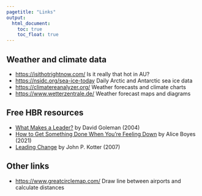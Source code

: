 ```yaml
---
pagetitle: "Links"
output:
  html_document: 
    toc: true
    toc_float: true
---
```

<link rel="shortcut icon" type="image/x-icon" href="favicon.ico">
<link rel="stylesheet" href="styles.css" type="text/css">

## Weather and climate data
- [https://isithotrightnow.com/](https://isithotrightnow.com/) Is it really that hot in AU?
- [https://nsidc.org/sea-ice-today](https://nsidc.org/sea-ice-today) Daily Arctic and Antarctic sea ice data
- [https://climatereanalyzer.org/](https://climatereanalyzer.org/) Weather forecasts and climate charts
- [https://www.wetterzentrale.de/](https://www.wetterzentrale.de/) Weather forecast maps and diagrams

## Free HBR resources
- [What Makes a Leader?](https://agis93.wordpress.com/wp-content/uploads/2014/02/hbr_dan_goleman_what_makes_a_leader.pdf) by David Goleman (2004)
- [How to Get Something Done When You're Feeling Down](https://hbr.org/2021/10/how-to-get-something-done-when-youre-feeling-down) by Alice Boyes (2021)
- [Leading Change](https://irp-cdn.multiscreensite.com/6e5efd05/files/uploaded/Leading%20Change.pdf) by John P. Kotter (2007)

## Other links
- [https://www.greatcirclemap.com/](https://www.greatcirclemap.com/) Draw line between airports and calculate distances




